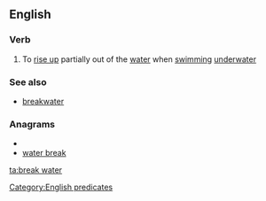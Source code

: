 {{also|breakwater}}
==English==

===Verb===
{{en-verb|inf=to [[break]] [[water]]|breaks water|breaking water|broke water}}

# To [[rise up]] partially out of the [[water]] when [[swimming]] [[underwater]]

===See also===
* [[breakwater]]

===Anagrams===
* {{alphagram|aabeekrrtw}}
* [[water break#English|water break]]

[[Category:English predicates]]
[[ta:break water]]